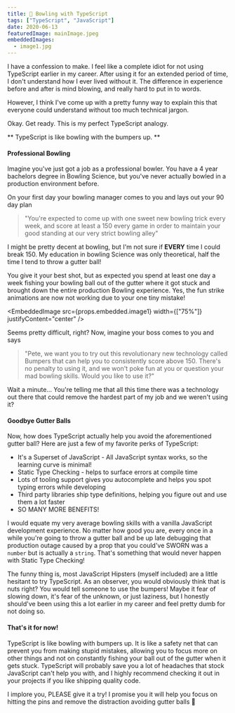 ```yaml
---
title: 🎳 Bowling with TypeScript
tags: ["TypeScript", "JavaScript"]
date: 2020-06-13
featuredImage: mainImage.jpeg
embeddedImages:
  - image1.jpg
---
```


I have a confession to make. I feel like a complete idiot for not using TypeScript earlier in my career. After using it for an extended period of time, I don't understand how I ever lived without it. The difference in experience before and after is mind blowing, and really hard to put in to words.

However, I think I've come up with a pretty funny way to explain this that everyone could understand without too much technical jargon.

Okay. Get ready. This is my perfect TypeScript analogy.

** TypeScript is like bowling with the bumpers up. **

#### Professional Bowling

Imagine you've just got a job as a professional bowler. You have a 4 year bachelors degree in Bowling Science, but you've never actually bowled in a production environment before.

On your first day your bowling manager comes to you and lays out your 90 day plan

> "You're expected to come up with one sweet new bowling trick every week, and score at least a 150 every game in order to maintain your good standing at our very strict bowling alley"

I might be pretty decent at bowling, but I'm not sure if **EVERY** time I could break 150. My education in bowling Science was only theoretical, half the time I tend to throw a gutter ball!

You give it your best shot, but as expected you spend at least one day a week fishing your bowling ball out of the gutter where it got stuck and brought down the entire production Bowling experience. Yes, the fun strike animations are now not working due to your one tiny mistake!

<EmbeddedImage
  src={props.embedded.image1}
  width={["75%"]}
  justifyContent="center"
/>

Seems pretty difficult, right? Now, imagine your boss comes to you and says

> "Pete, we want you to try out this revolutionary new technology called Bumpers that can help you to consistently score above 150. There's no penalty to using it, and we won't poke fun at you or question your mad bowling skills. Would you like to use it?"

Wait a minute... You're telling me that all this time there was a technology out there that could remove the hardest part of my job and we weren't using it?

#### Goodbye Gutter Balls

Now, how does TypeScript actually help you avoid the aforementioned gutter ball? Here are just a few of my favorite perks of TypeScript:

- It's a Superset of JavaScript - All JavaScript syntax works, so the learning curve is minimal!
- Static Type Checking - helps to surface errors at compile time
- Lots of tooling support gives you autocomplete and helps you spot typing errors while developing
- Third party libraries ship type definitions, helping you figure out and use them a lot faster
- SO MANY MORE BENEFITS!

I would equate my very average bowling skills with a vanilla JavaScript development experience. No matter how good you are, every once in a while you're going to throw a gutter ball and be up late debugging that production outage caused by a prop that you could've SWORN was a `number` but is actually a `string`. That's something that would never happen with Static Type Checking!

The funny thing is, most JavaScript Hipsters (myself included) are a little hesitant to try TypeScript. As an observer, you would obviously think that is nuts right? You would tell someone to use the bumpers! Maybe it fear of slowing down, it's fear of the unknown, or just laziness, but I honestly should've been using this a lot earlier in my career and feel pretty dumb for not doing so.

#### That's it for now!

TypeScript is like bowling with bumpers up. It is like a safety net that can prevent you from making stupid mistakes, allowing you to focus more on other things and not on constantly fishing your ball out of the gutter when it gets stuck. TypeScript will probably save you a lot of headaches that stock JavaScript can't help you with, and I highly recommend checking it out in your projects if you like shipping quality code.

I implore you, PLEASE give it a try! I promise you it will help you focus on hitting the pins and remove the distraction avoiding gutter balls 🎳
